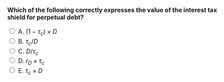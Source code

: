 ::: {.question-block}

<form onsubmit="event.preventDefault(); checkAnswer('module8_mcq_q16')" data-correct-answer="E">
<strong style="display: block;">Which of the following correctly expresses the value of the interest tax shield for perpetual debt?</strong>

<label><input type="radio" name="module8_mcq_q16" value="A"> A. $(1 - τ_c) × D$</label><br>
<label><input type="radio" name="module8_mcq_q16" value="B"> B. $τ_c / D$</label><br>
<label><input type="radio" name="module8_mcq_q16" value="C"> C. $D / τ_c$</label><br>
<label><input type="radio" name="module8_mcq_q16" value="D"> D. $r_D × τ_c$</label><br>
<label><input type="radio" name="module8_mcq_q16" value="E"> E. $τ_c × D$</label><br>
</form>

<div id="feedback-module8_mcq_q16" class="feedback" data-status="" style="display:none;">
✅ Correct: E. For permanent, risk-free debt, the tax shield’s value equals the tax rate multiplied by the debt amount.
</div>

:::
